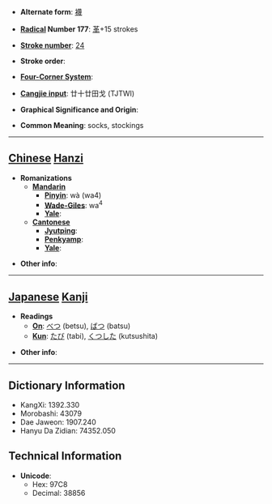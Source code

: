 * '''Alternate form''': [[襪]]

* '''[[Wiktionary:Chinese radical index| Radical]] Number 177''': [[Wiktionary:Chinese radical index 革|革]]+15 strokes

* '''[[Wiktionary:Chinese total strokes index|Stroke number]]''': [[Wiktionary:Chinese total strokes index 24|24]]

* '''Stroke order''': 

* '''[[Wiktionary:Chinese four corner index|Four-Corner System]]''': 

* '''[[Wiktionary:Chinese Cangjie index|Cangjie input]]''': 廿十廿田戈 (TJTWI)

* '''Graphical Significance and Origin''': 

* '''Common Meaning''': socks, stockings

----

== [[Chinese]] [[Hanzi]] ==

* '''Romanizations'''
** '''[[Mandarin]]'''
*** '''[[Pinyin]]''': wà (wa4)
*** '''[[Wade-Giles]]''': wa<sup>4</sup>
*** '''[[Yale]]''': 
** '''[[Cantonese]]'''
*** '''[[Jyutping]]''':
*** '''[[Penkyamp]]''': 
*** '''[[Yale]]''': 

* '''Other info''': 

----

== [[Japanese]] [[Kanji]] ==

* '''Readings'''
** '''[[On]]''': [[べつ]] (betsu), [[ばつ]] (batsu)
** '''[[Kun]]''': [[たび]] (tabi), [[くつした]] (kutsushita)

* '''Other info''':  

----

== Dictionary Information ==

* KangXi: 1392.330
* Morobashi: 43079
* Dae Jaweon: 1907.240
* Hanyu Da Zidian: 74352.050

== Technical Information ==

* '''Unicode''':
** Hex: 97C8
** Decimal: 38856